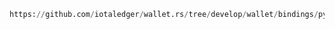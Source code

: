 ```python reference
https://github.com/iotaledger/wallet.rs/tree/develop/wallet/bindings/python/examples/backup.py
```